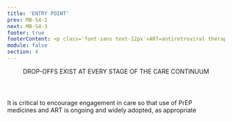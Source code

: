 ```yaml
---
title: 'ENTRY POINT'
prev: MB-S4-1
next: MB-S4-3
footer: true
footerContent: <p class='font-sans text-12px'>ART=antiretroviral therapy. Viral suppression = HIV viral load <200 copies/mL.<br/> <span class='font-bold'> Reference&#58; 1. </span>Achieving Together&#58; A Plan to End the HIV Epidemic in Texas. A Status-Neutral Approach&#58; Achieving Together to End the HIV Epidemic. June 18, 2020. Accessed May 19, 2022. https://achievingtogethertx.org/wp-content/uploads/2020/11/Status-Neutral-White-Paper_06182020.pdf <b>2.</b> Myers JE, Braunstein SL, Xia Q, et al. Redefining prevention and care&#58; a status-neutral approach to HIV. Open Forum Infect Dis. 2018;5(6):ofy097. doi:10.1093/ofid/ofy097 <b>3.</b> United States Department of Health and Human Services. National Strategic Plan&#58; A Roadmap to End the Epidemic. Accessed April 22, 2022. https://hivgov-prod-v3.s3.amazonaws.com/s3fs-public/HIV-National-Strategic-Plan-2021-2025.pdf</p>
module: false
section: 4
---
```


<Header>
  DROP-OFFS EXIST AT EVERY STAGE OF THE
  <span className="text-red">CARE CONTINUUM</span>
</Header>
<PotatoLayout class="flex justify-center items-center">
  <div class="mt-8">
    <HIVReturns varient2 />
  </div>
</PotatoLayout>
<div class="flex flex-col justify-center items-center mt-4 font-sans text-[#A9253F] text-[1.5rem]">
  <div>It is critical to encourage engagement in care so that use of PrEP</div>
  <div class="mt-2">
    medicines and ART is ongoing and widely adopted, as appropriate
  </div>
</div>
